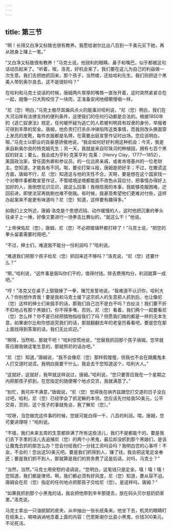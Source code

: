 ```yaml
---
---
---
```

title: 第三节
---




“啊！长得又白净又标致也很有教养。我愿给谢尔比出八百到一千美元买下她，再从她身上赚上一笔。”

“又白净又标致很有教养！”马克士说。他锐利的眼睛、鼻子和嘴巴，似乎都被这句话动员起来了。“听着，呶，洛克，好机会来了。我们要在这儿为自己的利益做一次生意。我们去把她抓回来，那个孩子，当然喽，还给哈利先生。我们则把这个黑美人带到奥尔良去。这不是很妙吗？”

在哈利和马克士说话的时候，唐姆两片厚厚的嘴唇一直张开着，这时突然紧紧合在一起，就像一只大狗咬住了一块肉，正准备安闲地细嚼慢咽一样。

“尼（您）明白，”马克士极尽其煽风点火的能事对哈利说，“尼（您）明白，我们在大河沿岸有法律支持的便利条件，这使我们的任何行动都是合法的。根据1850年的《逃亡奴隶法》规定，任何被怀疑为逃亡的人若被判明具有奴隶的身份，举报者可得到丰厚的奖金。唐姆，他负责打打杀杀冲锋陷阵这类事情，而我则改头换面穿上发亮的皮靴，每件衣服都是名牌，在需要出庭宣誓作证时出场。您应该明白，呶，”马克士以职业的自豪感骄傲地说，“我会如何好好利用这种机会：今天，我是来自新奥尔良的特克姆先生；另一天，我就是来自珍珠河的种植园，拥有七百个黑奴的财主；要么，我会成为亨利·克莱亨利·克莱：（Henry Clay，1777—1852），美国政治家，曾任国务卿和参议员。的一位远房亲戚，或者肯塔基州的一位老财主。您知道，才能各有不同。呶，要论打架斗殴，唐姆是把好手；不过，在撒谎这方面，唐姆不行，尼（您）知道这与他的天性不合。天呀，要是想在这个国家找一个对哪件事都敢宣誓作证，不管顺境逆境都能面不改色从容应付，把事情办得好上加好的人，我倒想见识见识，就这么回事！我相信我的本事，我能够克服困难，迂回前进，即使法官再挑剔也难不倒我。有时候，我甚至希望他们更难对付些，这样办起案来不是更有味道吗？尼（您）知道，这样要有趣得多。”

如我们上文所述，唐姆·洛克是个思想迟钝、动作缓慢的人，这时他把沉重的拳头往桌子上一捶，好像又要进行一场拳击比赛似的，“就这么干！”他说。

“上帝保佑尼（您），唐姆，尼（您）不必把玻璃杯都打碎了！”马克士说，“把您的拳头留着需要时用吧。”

“不过，绅士们，难道我不能分一份利润吗？”哈利说。

“难道我们把那个孩子给尼（您）抓回来还不够吗？”洛克说，“尼（您）还要什么？”

“啊，”哈利说，“这件事是我叫你们干的，值得付钱。除去费用均分，利润就算一成吧。”

“哼！”洛克又在桌子上狠狠捶了一拳，赌咒发誓地说，“我难道不认识你，哈利大人？你别想作弄我！要是我和马克士接下这宗抓人的生意把人抓到后，也让像尼（您）这样的绅士们来插手的话，那我们自己岂不是白干吗？白扯淡！我们要不折不扣地占有那个黑娘们，你不得多嘴，否则，尼（您）看着，我们两个一起要看尼（您）怎么样？你不是已经把猎物指给我们了吗？但愿我们做的都是一样的无本生意。如果谢尔比和你想追究我们的话，那就翻翻去年的老皇历看看吧，要是您在那上面找得到答案的话，我们无比欢迎。”

“啊呀，当然啦，那就干吧！”哈利惊慌地说，“您替我抓回那个孩子唐姆，您早就答应跟我做这笔生意的，那就照尼的话办吧。”

“尼（您）知道，”唐姆说，“我不会像尼（您）那样假惺惺，但我也不会在跟魔鬼本人打交道时说谎。我明白我要干什么，我会去干您知道这个，哈利大人。”

“这就好，这就好，我早就这样说过，唐姆。”哈利说，“您只要答应我在一个星期之内把那孩子抓到，在您指定的随便哪个地点交货，我就满意了。”

“别忙，我可并不满意，”唐姆说，“尼（您）觉得我在纳齐兹跟您打交道的日子没白过吧，哈利，尼（您）已经学会了抓泥鳅的本领。您应该先付给我50美元，公平交易，否则，这个孩子的事就免谈，我了解尼（您）。”

“哎呀，当您做完这件事的时候，您就可能白得一千、八百的利润。喂，唐姆，您可要讲理呀！”哈利说。

“不错，我们未来五周的生意都排满了所有这些活儿，我们不是都能干的。要是我们丢下手里的活儿去追捕尼（您）的两个小黑鬼，最后却没抓到那个黑娘们，是该让魔鬼去抓的那怎么办？您会付给我们一分钱工资吗会吗？我明白您的心事哼！不会，不会的！您出这50美元吧。要是我们抓得到人，赚了钱，我会把这笔定金奉还；要是我们抓不到人，那就算是我们的劳务费了这是后话，对吗，马克士？”

“当然，当然。”马克士用安慰的语调说，“您明白，这笔钱只是定金。嘻！嘻！嘻！您知道，我们都是律师。啊，我们都必须有好风度，尼（您）知道，要从容不迫。唐姆会在尼（您）指定的任何地点把那孩子交给尼（您）。是这样吗，唐姆？”

“如果我抓到那个小黑鬼的话，我会把他带到辛辛那提去，放在码头贝尔慈奶奶家里。”洛克说。

马克士拿出一只油腻腻的皮夹，从中抽出一张长纸条来。他坐下去，机灵的眼睛盯在纸条上，喃喃讷讷地念着上面的内容：巴恩斯谢尔比县小黑鬼，价钱300美元，不论死活。